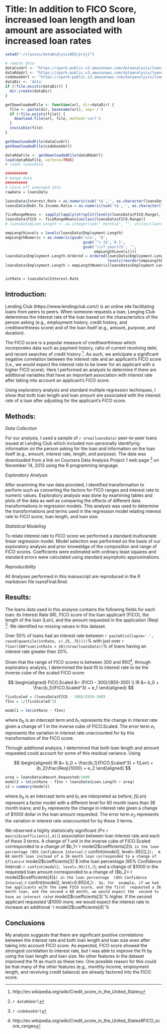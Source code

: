 Title: In addition to FICO Score, increased loan length and loan amount are associated with increased loan rates
========================================================

```r
setwd("~/classes/dataAnalysis002/proj1")

# remote data
dataCsvUrl <- "https://spark-public.s3.amazonaws.com/dataanalysis/loansData.csv"
dataRdaUrl <- "https://spark-public.s3.amazonaws.com/dataanalysis/loansData.rda"
codebookUrl <- "https://spark-public.s3.amazonaws.com/dataanalysis/loansCodebook.pdf"
dataDir <- 'data'
if (!file.exists(dataDir)) {
  dir.create(dataDir)
}

getDownloadedFile <- function(url, dir=dataDir) {
  file <- paste(dir, basename(url), sep='/')
  if (!file.exists(file)) {
    download.file(url, file, method='curl')
  }
  invisible(file)
}

getDownloadedFile(dataCsvUrl)
getDownloadedFile(codebookUrl)

dataRdaFile <- getDownloadedFile(dataRdaUrl)
load(dataRdaFile, verbose=TRUE)
# loads loansData

##########
# munge data
##########
# store off unmunged data
rawData = loansData

loansData$Interest.Rate = as.numeric(sub('%$','', as.character(loansData$Interest.Rate)))
loansData$Debt.To.Income.Ratio = as.numeric(sub('%$','', as.character(loansData$Debt.To.Income.Ratio)))

ficoRangeMeans <- sapply(lapply(strsplit(levels(loansData$FICO.Range), '-'), as.numeric), mean)
loansData$FICO <- ficoRangeMeans[unclass(loansData$FICO.Range)]
# loansData$Loan.Length <- as.integer(sub(" months$", "", unclass(loansData$Loan.Length)))

empLengthLevels = levels(loansData$Employment.Length)
empLengthNumeric = as.numeric(gsub('n/a', '0',
                                   gsub('^< 1$','0.1', 
                                   gsub('\\+? years?$', '', 
                                        empLengthLevels))))
loansData$Employment.Length.Ordered = ordered(loansData$Employment.Length, 
                                              levels(reorder(empLengthLevels, empLengthNumeric)))
loansData$Employment.Length = empLengthNumeric[loansData$Employment.Length]


intRate = loansData$Interest.Rate
```
Introduction:
------------

Lending Club (https://www.lendingclub.com/) is an online site facilitating loans
from peers to peers. When someone requests a loan, Lenging Club determines the 
interest rate of the loan based on the characteristics of the person asking 
(e.g., employment history, credit history, and creditworthiness score) and of 
the loan itself (e.g., amount, purpose, and duration).

The FICO score is a popular measure of creditworthiness which incorporates data 
such as payment history, ratio of current revolving debt, and recent searches 
of credit history [^1]. As such, we anticipate a significant negative 
correlation between the interest rate and an applicant's FICO score (i.e., we
would expect the interest rate to be lower for an applicant with a higher FICO
score). Here I performed an analysis to determine if there are additional 
variables that have an important association with interest rate after taking 
into account an applicant's FICO score.

Using exploratory analysis and standard multiple regression techinques, I show
that both loan length and loan amount are associated with the interest rate of 
a loan after adjusting for the applicant's FICO score.

Methods:
-------

_Data Collection_

For our analysis, I used a sample of `r nrow(loansData)` peer-to-peer loans 
issued at Lending Club which included non-personally identifying information on
the person asking for the loan and information on the loan itself (e.g., 
amount, interest rate, length, and purpose). The data was downloaded from a
link on Coursera Data Analysis Project 1 web page [^2] on November 14, 2013 
using the R programming language. 

_Exploratory Analysis_

After examining the raw data provided, I identified transformation to perform 
such as converting the factors for FICO ranges and interest rate to numeric
values. Exploratory analysis was done by examining tables and plots of the 
data as well as comparing the effects of different data transformations in 
regression models.  This analysis was used to determine the transformations 
and terms used in the regression model relating interest rate to FICO score, 
loan length, and loan size.

_Statistical Modeling_

To relate interest rate to FICO score we performed a standard multivariate 
linear regression model. Model selection was performed on the basis of our 
exploratory analysis and prior knoweldge of the composition and range of FICO
scores. Coefficients were estimated with ordinary least squares and standard 
errors were calculated using standard asymptotic approximations.

_Reproducibility_

All Analyses performed in this manuscript are reproduced in the R markdown file
loansFinal.Rmd. 

Results:
-------

The loans data used in this analysis contains the following fields for each 
loan: its Interest Rate (IR), FICO score of the loan applicant (FICO), the 
length of the loan (Len), and the amount requested in the application (Req) 
[^3]. We identified no missing values in this dataset.

Over 50% of loans had an interest rate between 
`r paste0(collapse='-', round(quantile(intRate, c(.25,.75))))`% with just
over `r floor(100*sum(intRate > 20)/nrow(loansData))`% of loans having an 
interest rate greater than 20%.

Given that the range of FICO scores is between 300 and 850[^4], through 
exploratory analysis, I determined the best fit to interest rate to be the
inverse cube of the scaled FICO score:

$$
\begin{aligned}
 FICO.Scaled &= (FICO - 300)/(850-300) \\
 IR &= b_0 + \frac{b_1}{FICO.Scaled^3} + e_1
\end{aligned}
$$
```r
ficoScaled = (loansData$FICO - 300)/(850-300)
fInv = 1/(ficoScaled^3)
```
```r
model1 = lm(intRate ~ fInv)
```

where $b_0$ is an intercept term and $b_1$ represents the change in interest 
rate given a change of 1 in the inverse cube of FICO.Scaled. The error term 
$e_1$ represents the variation in interest rate unaccounted for by this 
transformation of the FICO score. 

Through additional analysis, I determined that both loan length and amount 
requested could account for some of this residual variance.  Using

$$
\begin{aligned}
IR &= b_0 + \frac{b_1}{FICO.Scaled^3} + f(Len) + {b_2}\frac{Req}{1000} + e_2
\end{aligned}
$$
```r
areq = loansData$Amount.Requested/1000
model2 = lm(intRate ~ fInv + loansData$Loan.Length + areq)
s2 = summary(model2)
```
where $b_0$ is an intercept term and $b_1$ are interpreted as before; 
$f(Len)$ represent a factor model with a different level for 60 month loans
than 36 month loans;  and $b_2$ represents the change in interest rate given 
a change of \$1000 dollar in the loan amount requested. The error term $e_2$ 
represents the variation in interest rate unaccounted for by these 3 terms.

We observed a highly statistically significant 
($P \le$ `r max(s2$coefficients[,4])`) association between loan interest rate 
and each of these 3 terms.  A change of 1 unit in the inverse cube of 
FICO.Scaled corresponded to a change of $b_1=`r model2$coefficients[2]`$ in the
loan percentage (95% Confidence Interval: `r confint(model2, level=.95)[2,]`); 
A 60 month loan instead of a 36 month loan corresponded to a change of 
$f(Len)=`r model2$coefficients[3]`$ inthe loan percentage
(95% Confidence Interval: `r confint(model2, level=.95)[3,]`); and a change of 
\$1000 in the requested loan amount corresponded to a change of 
($b_2=`r model2$coefficients[4]`$) in the loan percentage 
(95% Confidence Interval: `r confint(model2, level=0.95)[4,]`). So, for 
example, if we had two applicants with the same FICO score, and the first 
requested a 36 month loan, and the second a 60 month, we would expect the 
second to have an interest rate `r model2$coefficients[3]`% higher.  If the 
second applicant requested \$1000 more, we would expect the interest rate to 
increase an additional `r model2$coefficients[4]`%

Conclusions
-----------

My analysis suggests that there are significant positive correlations between
the interest rate and both loan length and loan size even after taking into 
account FICO score. As expected, FICO score showed the strongest correlation 
to interest rate, but I was able to improve the fit by using the loan length 
and loan size.  No other features in the dataset improved the fit as much as 
these two.  One possible reason for this could be that many of the other 
features (e.g., monthly income, employment length, and revolving credit 
balance) are already factored into the FICO score.


[^1]: http://en.wikipedia.org/wiki/Credit_score_in_the_United_States

[^2]: `r dataRdaUrl`

[^3]: `r codebookUrl`

[^4]: http://en.wikipedia.org/wiki/Credit_score_in_the_United_States#FICO_score_ranges

